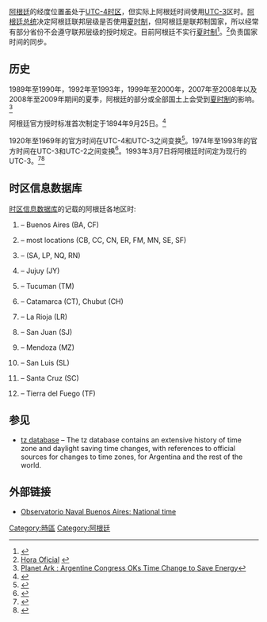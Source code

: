 {{citation style|time=2013-03-29T11:03:26+00:00}}
[[阿根廷|阿根廷]]的经度位置虽处于[[UTC-4|UTC-4]][[时区|时区]]，但实际上阿根廷时间使用[[UTC-3|UTC-3]]区时。[[阿根廷总统|阿根廷总统]]决定阿根廷联邦层级是否使用[[夏时制|夏时制]]，但阿根廷是联邦制国家，所以经常有部分省份不会遵守联邦层级的授时规定。目前阿根廷不实行[[夏时制|夏时制]]<ref>{{cite web|accessdate=2009-10-29|title=El Gobierno no adelantará la hora oficial el próximo domingo|url=http://www.lanacion.com.ar/nota.asp?nota_id=1187055}}</ref>。{{link-es|阿根廷地理局|Servicio de Hidrografía Naval}}<ref>[http://www.hidro.gov.ar/historia/historia_shn.asp#La%20hora%20oficial Hora Oficial] {{webarchive|url=https://web.archive.org/web/20130330132923/http://www.hidro.gov.ar/historia/historia_shn.asp |date=2013-03-30 }}</ref>负责国家时间的同步。

==历史==
1989年至1990年，1992年至1993年，1999年至2000年，2007年至2008年以及2008年至2009年期间的夏季，阿根廷的部分或全部国土上会受到[[夏时制|夏时制]]的影响。<ref>[http://www.planetark.org/dailynewsstory.cfm/newsid/46210/story.htm Planet Ark : Argentine Congress OKs Time Change to Save Energy<!-- Bot generated title -->]</ref>

阿根廷官方授时标准首次制定于1894年9月25日。<ref>{{cite web|accessdate=2009-10-05|title=HORA DE VERANO PARA LA REPUBLICA ARGENTINA|url=http://www.spicasc.net/horvera.html|archiveurl=https://web.archive.org/web/20030803233204/http://www.spicasc.net/horvera.html|archivedate=2003-08-03|deadurl=yes}}</ref>

1920年至1969年的官方时间在UTC-4和UTC-3之间变换<ref>{{cite web|url=http://www.timeanddate.com/worldclock/timezone.html?n=51&syear=1925|title=Daylight saving time dates for Argentina – Buenos Aires between 1925 and 1949|publisher=}}</ref>。1974年至1993年的官方时间在UTC-3和UTC-2之间变换<ref>{{cite web|url=http://www.timeanddate.com/worldclock/timezone.html?n=51&syear=1970|title=Daylight saving time dates for Argentina – Buenos Aires between 1970 and 1979|publisher=|accessdate=2013-03-29|archive-date=2019-07-13|archive-url=https://web.archive.org/web/20190713132242/https://www.timeanddate.com/time/zone/argentina/buenos-aires?syear=1970|dead-url=no}}</ref>。1993年3月7日将阿根廷时间定为现行的UTC-3。<ref>{{cite web|url=http://www.timeanddate.com/library/abbreviations/timezones/sa/art.html|title=ART – Argentina Time (Time Zone Abbreviation)|publisher=}}</ref><ref>{{cite web|accessdate=2008-01-26|title=Time zone names- Argentina Time|url=http://www.worldtimezone.com/wtz-names/wtz-art.html}}</ref>

==时区信息数据库==
[[时区信息数据库|时区信息数据库]]的{{link-en|zone.tab|zone.tab}}记载的阿根廷各地区时:
# {{link-en|America/Argentina/Buenos Aires|America/Argentina/Buenos Aires}} – Buenos Aires (BA, CF)
# {{link-en|America/Argentina/Cordoba|America/Argentina/Cordoba}} – most locations (CB, CC, CN, ER, FM, MN, SE, SF)
# {{link-en|America/Argentina/Salta|America/Argentina/Salta}} – (SA, LP, NQ, RN)
# {{link-en|America/Argentina/Jujuy|America/Argentina/Jujuy}} – Jujuy (JY)
# {{link-en|America/Argentina/Tucuman|America/Argentina/Tucuman}} – Tucuman (TM)
# {{link-en|America/Argentina/Catamarca|America/Argentina/Catamarca}} – Catamarca (CT), Chubut (CH)
# {{link-en|America/Argentina/La Rioja|America/Argentina/La Rioja}} – La Rioja (LR)
# {{link-en|America/Argentina/San Juan|America/Argentina/San Juan}} – San Juan (SJ)
# {{link-en|America/Argentina/Mendoza|America/Argentina/Mendoza}} – Mendoza (MZ)
# {{link-en|America/Argentina/San Luis|America/Argentina/San Luis}} – San Luis (SL)
# {{link-en|America/Argentina/Rio Gallegos|America/Argentina/Rio Gallegos}} – Santa Cruz (SC)
# {{link-en|America/Argentina/Ushuaia|America/Argentina/Ushuaia}} – Tierra del Fuego (TF)

==参见==
{{reflist|1}}
* [https://web.archive.org/web/20120623013511/http://www.twinsun.com/tz/tz-link.htm tz database] – The tz database contains an extensive history of time zone and daylight saving time changes, with references to official sources for changes to time zones, for Argentina and the rest of the world.

==外部链接==
*{{es icon}} [https://web.archive.org/web/20080214095747/http://www.hidro.gov.ar/observatorio/QueHoraUtiliza.asp Observatorio Naval Buenos Aires: National time]


[[Category:時區|Category:時區]]
[[Category:阿根廷|Category:阿根廷]]